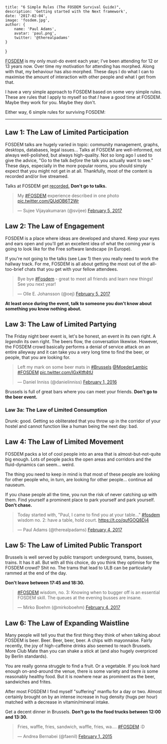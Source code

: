 
    title: "6 Simple Rules (The FOSDEM Survival Guide)",
    description: 'Getting started with the Next framework',
    date: '2017-02-04',
    image: 'fosdem.jpg',
    author: {
        name: 'Paul Adams',
        avatar: 'paul.png',
        twitter: '@therealpadams'
    }
}


[FOSDEM](http://www.fosdem.org) is my only must-do event each year;
I've been attending for 12 or 13 years now. Over time my motivation
for attending has morphed. Along with that, my behaviour has also
morphed. These days I do what I can to maximise the amount of
interaction with other people and what I get from that.

I have a very simple approach to FOSDEM based on some very simple
rules. These are rules that I apply to myself so that *I* have a good
time at FOSDEM. Maybe they work for you. Maybe they don't.

Either way, 6 simple rules for surviving FOSDEM:

---

## Law 1: The Law of Limited Participation

FOSDEM talks are hugely varied in topic: community management, graphs,
desktops, databases, legal issues... Talks at FOSDEM are
well-informed, not always well-polished, but always high-quality. Not
so long ago I used to give the advice, "Go to the talk *before* the
talk you actually want to see." These days, especially in the more
popular rooms, you should simply expect that you might not get in at
all. Thankfully, most of the content is recorded and/or live streamed.

Talks at FOSDEM get [recorded.](http://video.fosdem.org) **Don't go
to talks.**

<blockquote class="twitter-tweet" data-lang="en"><p lang="en" dir="ltr">My <a href="https://twitter.com/hashtag/FOSDEM?src=hash">#FOSDEM</a> experience described in one photo <a href="https://t.co/QUdOB6T2Wr">pic.twitter.com/QUdOB6T2Wr</a></p>&mdash; Sujee Vijayakumaran (@svijee) <a href="https://twitter.com/svijee/status/828204867642597376">February 5, 2017</a></blockquote> <script async src="//platform.twitter.com/widgets.js" charset="utf-8"></script>

## Law 2: The Law of Engagement

FOSDEM is a place where ideas are developed and shared. Keep your eyes
and ears open and you'll get an excellent idea of what the coming year
is going to look like for the Free software landscape (in Europe).

If you're not going to the talks (see Law 1) then you really need to
work the hallway track. For me, FOSDEM is all about getting the most
out of the all-too-brief chats that you get with your fellow
attendees.

<blockquote class="twitter-tweet" data-lang="en"><p lang="en" dir="ltr">Bye bye <a href="https://twitter.com/hashtag/Fosdem?src=hash">#Fosdem</a> - great to meet all friends and learn new things! See you next year!</p>&mdash; Olle E. Johansson (@oej) <a href="https://twitter.com/oej/status/828284536475762688">February 5, 2017</a></blockquote> <script async src="//platform.twitter.com/widgets.js" charset="utf-8"></script>

**At least once during the event, talk to someone you don't know about
  something you know nothing about.**

## Law 3: The Law of Limited Partying

The Friday night beer event is, let's be honest, an event in its own
right. A *legend*in its own right. The beers flow, the conversation
likewise. However, the FOSDEM crowd basically performs a denial of
service attack on an entire alleyway and it can take you a very long
time to find the beer, or people, that you are looking for.

<blockquote class="twitter-tweet" data-lang="en"><p lang="en" dir="ltr">Left my mark on some beer mats in <a href="https://twitter.com/hashtag/Brussels?src=hash">#Brussels</a> <a href="https://twitter.com/MoederLambic">@MoederLambic</a> <a href="https://twitter.com/hashtag/FOSDEM?src=hash">#FOSDEM</a> <a href="https://t.co/lGxKtft4tU">pic.twitter.com/lGxKtft4tU</a></p>&mdash; Daniel Inniss (@danielinniss) <a href="https://twitter.com/danielinniss/status/694065461084975104">February 1, 2016</a></blockquote> <script async src="//platform.twitter.com/widgets.js" charset="utf-8"></script>

Brussels is full of great bars where you can meet your
friends. **Don't go to the beer event.**

### Law 3a: The Law of Limited Consumption

Drunk: good. Getting so obliterated that you throw up in the
corridor of your hostel and cannot function like a human being the
next day: bad.

## Law 4: The Law of Limited Movement

FOSDEM packs a lot of cool people into an area that is
almost-but-not-quite big enough. Lots of people packs the open areas
and corridors and the fluid-dynamics can seem... weird.

The thing you need to keep in mind is that most of these people are
looking for other people who, in turn, are looking for other
people... continue ad nauseum.

If you chase people all the time, you run the risk of never catching
up with them. Find yourself a prominent place to park yourself and
park yourself. **Don't chase.**

<blockquote class="twitter-tweet" data-lang="en"><p lang="en" dir="ltr">Today started with, &quot;Paul, I came to find you at your table...&quot; <a href="https://twitter.com/hashtag/fosdem?src=hash">#fosdem</a> wisdom no. 2: have a table, hold court. <a href="https://t.co/qufGOQ8Dj4">https://t.co/qufGOQ8Dj4</a></p>&mdash; Paul Adams (@therealpadams) <a href="https://twitter.com/therealpadams/status/827824668325339136">February 4, 2017</a></blockquote> <script async src="//platform.twitter.com/widgets.js" charset="utf-8"></script>

## Law 5: The Law of Limited Public Transport

Brussels is well served by public transport: underground, trams,
busses, trains. It has it all. But with all this choice, do you think
they optimise for the FOSDEM crowd? Shit no. The trams that lead to
ULB can be particularly rammed at the end of the day.

**Don't leave between 17:45 and 18:30.**

<blockquote class="twitter-tweet" data-lang="en"><p lang="en" dir="ltr"><a href="https://twitter.com/hashtag/FOSDEM?src=hash">#FOSDEM</a> wisdom, no. 3: Knowing when to bugger off is an essential FOSDEM skill. The queues at the evening busses are insane.</p>&mdash; Mirko Boehm (@mirkoboehm) <a href="https://twitter.com/mirkoboehm/status/827913522814279680">February 4, 2017</a></blockquote> <script async src="//platform.twitter.com/widgets.js" charset="utf-8"></script>

## Law 6: The Law of Expanding Waistline

Many people will tell you that the first thing they think of when
talking about FOSDEM is beer. Beer. Beer, beer, beer. A chips with
mayonnaise. Fairly recently, the joy of high-caffeine drinks also
seemed to reach Brussels. More Club Mate than you can shake a stick at
(and also hugely overpriced by Berlin standards).

You are really gonna struggle to find a fruit. Or a vegetable. If you
look hard enough on-and-around the venue, there is some variety and
there *is* some reasonably healthy food. But it is nowhere near as
prominent as the beer, sandwiches and frites.

After most FOSDEM I find myself "suffering" manflu for a day or
two. Almost certainly brought on by an intense increase in hug density
(hugs per hour) matched with a decrease in vitamin/mineral intake.

Get a decent dinner in Brussels. **Don't go to the food trucks between
12:00 and 13:30.**

<blockquote class="twitter-tweet" data-lang="en"><p lang="de" dir="ltr">Fries, waffle, fries, sandwich, waffle, fries, wa.... <a href="https://twitter.com/hashtag/FOSDEM?src=hash">#FOSDEM</a> :D</p>&mdash; Andrea Bernabei (@faenil) <a href="https://twitter.com/faenil/status/561988829905948673">February 1, 2015</a></blockquote> <script async src="//platform.twitter.com/widgets.js" charset="utf-8"></script>